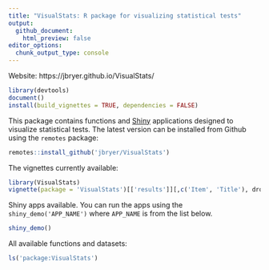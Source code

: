 ```yaml
---
title: "VisualStats: R package for visualizing statistical tests"
output:
  github_document:
    html_preview: false
editor_options:
  chunk_output_type: console
---
```


Website: https://jbryer.github.io/VisualStats/

```r
library(devtools)
document()
install(build_vignettes = TRUE, dependencies = FALSE)
```

This package contains functions and [Shiny](https://shiny.rstudio.com) applications designed to visualize statistical tests. The latest version can be installed from Github using the `remotes` package:

```r
remotes::install_github('jbryer/VisualStats')
```

The vignettes currently available:

```r
library(VisualStats)
vignette(package = 'VisualStats')[['results']][,c('Item', 'Title'), drop = FALSE]
```

Shiny apps available. You can run the apps using the `shiny_demo('APP_NAME')` where `APP_NAME` is from the list below.

```r
shiny_demo()
```

All available functions and datasets:

```r
ls('package:VisualStats')
```
